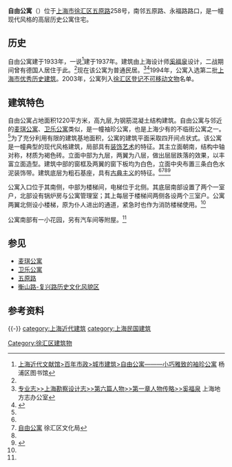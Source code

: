 {{上海市优秀历史建筑
|省区市 = 上海市
|名称 = 自由公寓
|图片 = [[File:Liberty_Apartments.JPG|200px]]
|编号 = 2-146
|时代 = 1933年
|所在 = [[上海市|上海市]][[徐汇区|徐汇区]][[五原路_(上海)|五原路]]258号
|公布 = 1994年
}}
'''自由公寓'''（{{lang-en|'''Liberty Apartments'''}}）位于[[上海市|上海市]][[徐汇区|徐汇区]][[五原路_(上海)|五原路]]258号，南邻五原路、永福路路口，是一幢现代风格的高层历史公寓住宅。

==历史==
自由公寓建于1933年，一说<ref name=ypq>[http://www.yplib.org.cn/structure/jdsh/bnsz/jz_73602_1.htm  上海近代文献馆>百年市政>城市建筑>自由公寓———小巧雅致的袖珍公寓] {{Wayback|url=http://www.yplib.org.cn/structure/jdsh/bnsz/jz_73602_1.htm |date=20140426222554 }}杨浦区图书馆</ref>建于1937年。建筑由上海设计师[[奚福泉|奚福泉]]设计，二战期间曾有德国人居住于此。<ref name=ypq></ref>现在该公寓为普通民居。<ref>[http://www.shtong.gov.cn/newsite/node2/node2245/node4482/node54728/node60565/node60567/userobject1ai49066.html 专业志>>上海勘察设计志>>第六篇人物>>第一章人物传略>>奚福泉] {{Wayback|url=http://www.shtong.gov.cn/newsite/node2/node2245/node4482/node54728/node60565/node60567/userobject1ai49066.html |date=20160427205523 }}上海地方志办公室</ref><ref name=a>{{cite book |author=Françoise Ged |title=Portrait de ville: Shanghai|year= 2000 |publisher= Institut français d'architecture |location=  |pages= 62页 |ISBN = |language=fr}}</ref>1994年，公寓入选第二批[[上海市优秀历史建筑|上海市优秀历史建筑]]。2003年，公寓列入[[徐汇区文物保护单位#徐汇区登记不可移动文物|徐汇区登记不可移动文物]]名单。

==建筑特色==
自由公寓占地面积1220平方米，高九层,为钢筋混凝土结构建筑。自由公寓与邻近的[[麦琪公寓|麦琪公寓]]、[[卫乐公寓|卫乐公寓]]类似，是一幢袖珍公寓，也是上海少有的不临街公寓之一。<ref name=ypq></ref>为了充分利用有限的建筑基地面积，公寓的建筑平面采取四开间点状式。该公寓是一幢典型的现代风格建筑，局部具有[[装饰艺术|装饰艺术]]的特征。其主立面朝南，结构中轴对称，材质为褐色砖。立面中部为九层，两翼为八层，做出层层跌落的效果，以丰富立面造型。建筑中部的窗框及两翼的窗下板均为白色，立面中央布置三条白色水泥装饰带。建筑底层为粗石基座，具有[[古典主义|古典主义]]的特征。<ref name=ypq></ref><ref name=whj>[http://whj.xh.sh.cn/xhwh_website/HTML/xhwh/xhwh_wwbh_wbdw/Info/Detail_25748.htm 自由公寓] {{Wayback|url=http://whj.xh.sh.cn/xhwh_website/HTML/xhwh/xhwh_wwbh_wbdw/Info/Detail_25748.htm |date=20140426234018 }}徐汇区文化局</ref><ref name=a></ref><ref>{{cite book|title=永不飘散的风情|author =惜珍|publisher=东方出版中心|page =154-155|isbn=9787547300169}}</ref>

公寓入口位于其南侧，中部为楼梯间，电梯位于北侧。其底层南部设置了两个一室户，北部设有锅炉房与公寓管理室；其上每层于楼梯间两侧各设两个三室户。公寓两翼北侧设小楼梯，原为仆人进出的通道，紧急时也作为消防楼梯使用。<ref name=ypq></ref>

公寓南部有一小花园，另有汽车间等附屋。<ref name=whj></ref>
==参见==
*[[麦琪公寓|麦琪公寓]]
*[[卫乐公寓|卫乐公寓]]
*[[五原路_(上海)|五原路]]
*[[衡山路-复兴路历史文化风貌区|衡山路-复兴路历史文化风貌区]]
==参考资料==
<references/>
{{-}}
{{第二批上海市优秀历史建筑}}
[[category:上海近代建筑|category:上海近代建筑]]
[[category:上海民国建筑|category:上海民国建筑]]
[[Category:徐汇区建筑物|Category:徐汇区建筑物]]